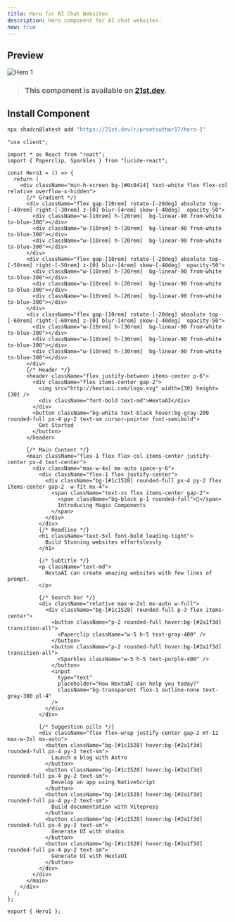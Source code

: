 ```yaml
---
title: Hero for AI Chat Websites
description: Hero component for AI chat websites.
new: true
---
```



## Preview

![Hero 1](/demos/Hero-1.png)

> ### This component is available on [21st.dev](https://tinyurl.com/59859yth).

## Install Component

```bash tab="CLI" title="NPM"
npx shadcn@latest add "https://21st.dev/r/preetsuthar17/hero-1"
```

```tsx title="Hero1.tsx" tab="Manually"
"use client";

import * as React from "react";
import { Paperclip, Sparkles } from "lucide-react";

const Hero1 = () => {
  return (
    <div className="min-h-screen bg-[#0c0414] text-white flex flex-col relative overflow-x-hidden">
      {/* Gradient */}
      <div className="flex gap-[10rem] rotate-[-20deg] absolute top-[-40rem] right-[-30rem] z-[0] blur-[4rem] skew-[-40deg]  opacity-50">
        <div className="w-[10rem] h-[20rem]  bg-linear-90 from-white to-blue-300"></div>
        <div className="w-[10rem] h-[20rem]  bg-linear-90 from-white to-blue-300"></div>
        <div className="w-[10rem] h-[20rem]  bg-linear-90 from-white to-blue-300"></div>
      </div>
      <div className="flex gap-[10rem] rotate-[-20deg] absolute top-[-50rem] right-[-50rem] z-[0] blur-[4rem] skew-[-40deg]  opacity-50">
        <div className="w-[10rem] h-[20rem]  bg-linear-90 from-white to-blue-300"></div>
        <div className="w-[10rem] h-[20rem]  bg-linear-90 from-white to-blue-300"></div>
        <div className="w-[10rem] h-[20rem]  bg-linear-90 from-white to-blue-300"></div>
      </div>
      <div className="flex gap-[10rem] rotate-[-20deg] absolute top-[-60rem] right-[-60rem] z-[0] blur-[4rem] skew-[-40deg]  opacity-50">
        <div className="w-[10rem] h-[30rem]  bg-linear-90 from-white to-blue-300"></div>
        <div className="w-[10rem] h-[30rem]  bg-linear-90 from-white to-blue-300"></div>
        <div className="w-[10rem] h-[30rem]  bg-linear-90 from-white to-blue-300"></div>
      </div>
      {/* Header */}
      <header className="flex justify-between items-center p-6">
        <div className="flex items-center gap-2">
          <img src="http://hextaui.com/logo.svg" width={30} height={30} />
          <div className="font-bold text-md">HextaAI</div>
        </div>
        <button className="bg-white text-black hover:bg-gray-200 rounded-full px-4 py-2 text-sm cursor-pointer font-semibold">
          Get Started
        </button>
      </header>

      {/* Main Content */}
      <main className="flex-1 flex flex-col items-center justify-center px-4 text-center">
        <div className="max-w-4xl mx-auto space-y-6">
          <div className="flex-1 flex justify-center">
            <div className="bg-[#1c1528] rounded-full px-4 py-2 flex items-center gap-2  w-fit mx-4">
              <span className="text-xs flex items-center gap-2">
                <span className="bg-black p-1 rounded-full">🥳</span>
                Introducing Magic Components
              </span>
            </div>
          </div>
          {/* Headline */}
          <h1 className="text-5xl font-bold leading-tight">
            Build Stunning websites effortslessly
          </h1>

          {/* Subtitle */}
          <p className="text-md">
            HextaAI can create amazing websites with few lines of prompt.
          </p>

          {/* Search bar */}
          <div className="relative max-w-2xl mx-auto w-full">
            <div className="bg-[#1c1528] rounded-full p-3 flex items-center">
              <button className="p-2 rounded-full hover:bg-[#2a1f3d] transition-all">
                <Paperclip className="w-5 h-5 text-gray-400" />
              </button>
              <button className="p-2 rounded-full hover:bg-[#2a1f3d] transition-all">
                <Sparkles className="w-5 h-5 text-purple-400" />
              </button>
              <input
                type="text"
                placeholder="How HextaAI can help you today?"
                className="bg-transparent flex-1 outline-none text-gray-300 pl-4"
              />
            </div>
          </div>

          {/* Suggestion pills */}
          <div className="flex flex-wrap justify-center gap-2 mt-12 max-w-2xl mx-auto">
            <button className="bg-[#1c1528] hover:bg-[#2a1f3d] rounded-full px-4 py-2 text-sm">
              Launch a blog with Astro
            </button>
            <button className="bg-[#1c1528] hover:bg-[#2a1f3d] rounded-full px-4 py-2 text-sm">
              Develop an app using NativeScript
            </button>
            <button className="bg-[#1c1528] hover:bg-[#2a1f3d] rounded-full px-4 py-2 text-sm">
              Build documentation with Vitepress
            </button>
            <button className="bg-[#1c1528] hover:bg-[#2a1f3d] rounded-full px-4 py-2 text-sm">
              Generate UI with shadcn
            </button>
            <button className="bg-[#1c1528] hover:bg-[#2a1f3d] rounded-full px-4 py-2 text-sm">
              Generate UI with HextaUI
            </button>
          </div>
        </div>
      </main>
    </div>
  );
};

export { Hero1 };
```
